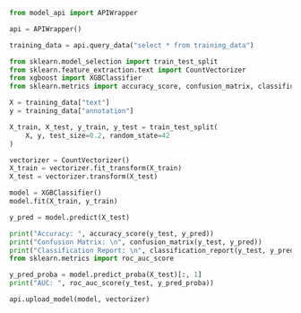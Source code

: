 ```python
from model_api import APIWrapper

api = APIWrapper()
```

```python
training_data = api.query_data("select * from training_data")

from sklearn.model_selection import train_test_split
from sklearn.feature_extraction.text import CountVectorizer
from xgboost import XGBClassifier
from sklearn.metrics import accuracy_score, confusion_matrix, classification_report

X = training_data["text"]
y = training_data["annotation"]

X_train, X_test, y_train, y_test = train_test_split(
    X, y, test_size=0.2, random_state=42
)

vectorizer = CountVectorizer()
X_train = vectorizer.fit_transform(X_train)
X_test = vectorizer.transform(X_test)

model = XGBClassifier()
model.fit(X_train, y_train)

y_pred = model.predict(X_test)

print("Accuracy: ", accuracy_score(y_test, y_pred))
print("Confusion Matrix: \n", confusion_matrix(y_test, y_pred))
print("Classification Report: \n", classification_report(y_test, y_pred))
from sklearn.metrics import roc_auc_score

y_pred_proba = model.predict_proba(X_test)[:, 1]
print("AUC: ", roc_auc_score(y_test, y_pred_proba))
```


```python
api.upload_model(model, vectorizer)
```